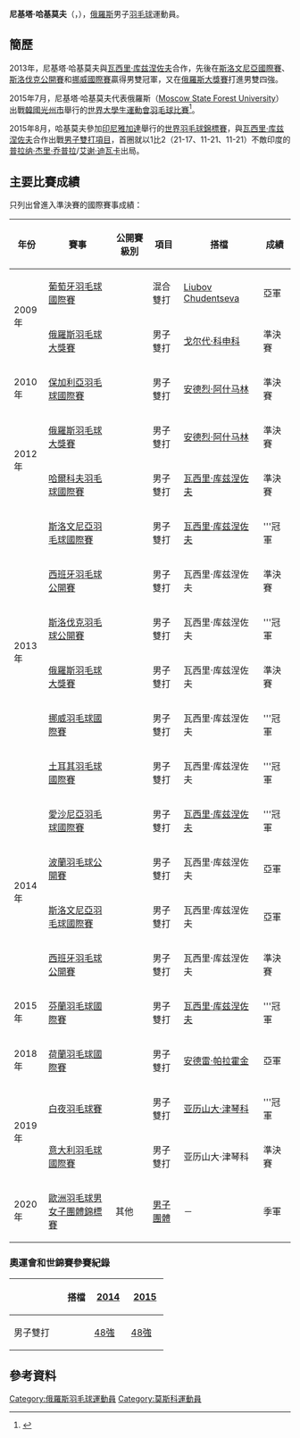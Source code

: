 {{noteTA|G1=Badminton}}
{{Infobox 羽球選手
| playername              = 尼基塔·哈基莫夫<br/>{{lang|ru|Никита Хакимов}}<br/><small>({{lang|en|Nikita Khakimov}})</small>
| image                   = 
| size                    = 
| caption                 = 
| birth_name              = {{lang|ru|ХАКИМОВ<br/>Никита Дмитриевич}}<ref name="infosport">{{cite web|title=Личные данные|url=http://www.infosport.ru/person/badminton/hakimov-nikita-dmitrievich|website=infosport.ru|accessdate=2016-02-06|archive-date=2016-02-06|archive-url=https://web.archive.org/web/20160206151248/http://www.infosport.ru/person/badminton/hakimov-nikita-dmitrievich|dead-url=no}}{{ru}}</ref>
| date_of_birth           = {{birth_date_and_age|1988|6|13}}<ref name="infosport"/>
| place_of_birth          = {{URS}}[[莫斯科|莫斯科]]<ref name="infosport"/>
| height                  = 
| weight                  = 
| event                   = 男子單打、男子雙打
| country                 = {{RUS}}
| years_active            = 
| handedness              = 
| coach                   = 
| highest_ranking         = 第49位（男雙）
| date_of_highest_ranking = 2014年1月16日<ref name="ranking">[http://bwfcontent.tournamentsoftware.com/ranking/player.aspx?id=6494&player=108720 BWF World Ranking - Ranking of Nikita KHAKIMOV (17576)]{{en}}</ref>
| current_ranking         = 第153位（男單）<br/>第51位（男雙-[[瓦西里·库兹涅佐夫|库兹涅佐夫]]）
| date_of_current_ranking = 2014年2月27日<ref>[http://bwfcontent.tournamentsoftware.com/ranking/category.aspx?id=6494&category=472 BWF World Ranking - BWF世界排名榜 (2/27/2014) - Men's singles]{{en}}</ref><ref>[http://bwfcontent.tournamentsoftware.com/ranking/category.aspx?id=6494&category=474 BWF World Ranking - BWF世界排名榜 (2/27/2014) - Men's doubles]{{en}}</ref>
| played                  = 43勝–37負（男單）<br/>53勝–24負（男雙）<br/>7勝–9負（混雙）
| titles                  = 
| bwf_profile             = F384FC46-16A7-4146-AC95-3B876A806303
| bwf_id                  = 17576
| updated                 = 2014年3月1日
}}
{{MedalTableTop|width=286px}}
{{MedalSport | 男子[[羽毛球|羽毛球]]}}
{{MedalCountry | {{RUS}}}}
{{MedalCompetition|[[歐洲羽毛球男女子團體錦標賽|歐洲羽毛球男女子團體錦標賽]]}}
{{MedalBronze| [[2020年歐洲羽毛球男女子團體錦標賽|2020年 列萬]] | [[2020年歐洲羽毛球女子團體錦標賽|男子團體]] }}
{{MedalBottom}}
'''尼基塔·哈基莫夫'''（{{lang-ru|'''Никита Хакимов'''}}，{{bd|1988年|6月13日}}），[[俄羅斯|俄羅斯]]男子[[羽毛球|羽毛球]]運動員。

==簡歷==
2013年，尼基塔·哈基莫夫與[[瓦西里·库兹涅佐夫|瓦西里·库兹涅佐夫]]合作，先後在[[2013年斯洛文尼亞羽毛球國際賽|斯洛文尼亞國際賽]]、[[2013年斯洛伐克羽毛球公開賽|斯洛伐克公開賽]]和[[2013年挪威羽毛球國際賽|挪威國際賽]]贏得男雙冠軍，又在[[2013年俄羅斯羽毛球大獎賽|俄羅斯大獎賽]]打進男雙四強。

2015年7月，尼基塔·哈基莫夫代表俄羅斯（[[Moscow_State_Forest_University|Moscow State Forest University]]）出戰[[韓國|韓國]][[光州市|光州市]]舉行的[[2015年夏季世界大學生運動會|世界大學生運動會]][[2015年夏季世界大學生運動會羽球比賽|羽毛球比賽]]<ref name="gwangju">{{cite web|title=Biography Overview - KHAKIMOV Nikita|url=http://www.gwangju2015.com/IRS/eng/zb/engzb_badminton_biography_overview_n6304451_khakimov_nikita.htm|publisher=2015 Gwangju Summer Universiade Organizing Committee|deadurl=yes|archiveurl=https://web.archive.org/web/20150920184726/http://www.gwangju2015.com/IRS/eng/zb/engzb_badminton_biography_overview_n6304451_khakimov_nikita.htm|archivedate=2015-09-20}}{{en}}</ref>。

2015年8月，哈基莫夫參加[[印尼|印尼]][[雅加達|雅加達]]舉行的[[2015年世界羽毛球錦標賽|世界羽毛球錦標賽]]，與[[瓦西里·库兹涅佐夫|瓦西里·库兹涅佐夫]]合作出戰[[2015年世界羽毛球錦標賽男子雙打項目|男子雙打項目]]，首圈就以1比2（21-17、11-21、11-21）不敵印度的[[普拉纳·杰里·乔普拉|普拉纳·杰里·乔普拉]]/[[艾谢·迪瓦卡|艾谢·迪瓦卡]]出局。

==主要比賽成績==
只列出曾進入準決賽的國際賽事成績：
{| class=wikitable style="text-align:center; font-size:small;" 
!width="50"|年份
!width="180"|賽事
!width="80"|公開賽級別
!width="60"|項目
!width="150"|搭檔
!width="50"|成績
|-
!rowspan="2"|2009年
|[[2009年葡萄牙羽毛球國際賽|葡萄牙羽毛球國際賽]]
|{{BWFIS}}
|混合雙打
|[[Liubov_Chudentseva|Liubov Chudentseva]]
|bgcolor="silver"|亞軍
|-
|[[2009年俄羅斯羽毛球大獎賽|俄羅斯羽毛球大獎賽]]
|{{BWFGP}}
|男子雙打
|[[戈尔代·科申科|戈尔代·科申科]]
|bgcolor="#b8860b"|準決賽
|-
!rowspan="1"|2010年
|[[2010年保加利亞羽毛球國際賽|保加利亞羽毛球國際賽]]
|{{BWFIC}}
|男子雙打
|[[安德烈·阿什马林|安德烈·阿什马林]]
|bgcolor="#b8860b"|準決賽
|-
!rowspan="2"|2012年
|[[2012年俄羅斯羽毛球大獎賽|俄羅斯羽毛球大獎賽]]
|{{BWFGP}}
|男子雙打
|[[安德烈·阿什马林|安德烈·阿什马林]]
|bgcolor="#b8860b"|準決賽
|-
|[[2012年哈爾科夫羽毛球國際賽|哈爾科夫羽毛球國際賽]]
|{{BWFIC}}
|男子雙打
|[[瓦西里·库兹涅佐夫|瓦西里·库兹涅佐夫]]
|bgcolor="#b8860b"|準決賽
|-
!rowspan="6"|2013年
|[[2013年斯洛文尼亞羽毛球國際賽|斯洛文尼亞羽毛球國際賽]]
|{{BWFIS}}
|男子雙打
|[[瓦西里·库兹涅佐夫|瓦西里·库兹涅佐夫]]
|bgcolor="gold"|'''冠軍
|-
|[[2013年西班牙羽毛球公開賽|西班牙羽毛球公開賽]]
|{{BWFIC}}
|男子雙打
|瓦西里·库兹涅佐夫
|bgcolor="#b8860b"|準決賽
|-
|[[2013年斯洛伐克羽毛球公開賽|斯洛伐克羽毛球公開賽]]
|{{BWFFS}}
|男子雙打
|瓦西里·库兹涅佐夫
|bgcolor="gold"|'''冠軍
|-
|[[2013年俄羅斯羽毛球大獎賽|俄羅斯羽毛球大獎賽]]
|{{BWFGP}}
|男子雙打
|瓦西里·库兹涅佐夫
|bgcolor="#b8860b"|準決賽
|-
|[[2013年挪威羽毛球國際賽|挪威羽毛球國際賽]]
|{{BWFIS}}
|男子雙打
|瓦西里·库兹涅佐夫
|bgcolor="gold"|'''冠軍
|-
|[[2013年土耳其羽毛球國際賽|土耳其羽毛球國際賽]]
|{{BWFIS}}
|男子雙打
|瓦西里·库兹涅佐夫
|bgcolor="gold"|'''冠軍
|-
!rowspan="4"|2014年
|[[2014年愛沙尼亞羽毛球國際賽|愛沙尼亞羽毛球國際賽]]
|{{BWFIS}}
|男子雙打
|[[瓦西里·库兹涅佐夫|瓦西里·库兹涅佐夫]]
|bgcolor="gold"|'''冠軍
|-
|[[2014年波蘭羽毛球公開賽|波蘭羽毛球公開賽]]
|{{BWFIC}}
|男子雙打
|瓦西里·库兹涅佐夫
|bgcolor="silver"|亞軍
|-
|[[2014年斯洛文尼亞羽毛球國際賽|斯洛文尼亞羽毛球國際賽]]
|{{BWFIS}}
|男子雙打
|瓦西里·库兹涅佐夫
|bgcolor="silver"|亞軍
|-
|[[2014年西班牙羽毛球公開賽|西班牙羽毛球公開賽]]
|{{BWFIC}}
|男子雙打
|瓦西里·库兹涅佐夫
|bgcolor="#b8860b"|準決賽
|-
!rowspan="1"|2015年
|[[2015年芬蘭羽毛球國際賽|芬蘭羽毛球國際賽]]
|{{BWFIS}}
|男子雙打
|[[瓦西里·库兹涅佐夫|瓦西里·库兹涅佐夫]]
|bgcolor="gold"|'''冠軍
|-
!rowspan="1"|2018年
|[[2018年荷蘭羽毛球國際賽|荷蘭羽毛球國際賽]]
|{{BWFIS}}
|男子雙打
|[[安德雷·帕拉霍金|安德雷·帕拉霍金]]
|bgcolor="silver"|亞軍
|-
!rowspan="2"|2019年
|[[2019年白夜羽毛球賽|白夜羽毛球賽]]
|{{BWFIC}}
|男子雙打
|[[亚历山大·津琴科|亚历山大·津琴科]]
|bgcolor="gold"|'''冠軍
|-
|[[2019年意大利羽毛球國際賽|意大利羽毛球國際賽]]
|{{BWFIC}}
|男子雙打
|亚历山大·津琴科
|bgcolor="#b8860b"|準決賽
|-
!rowspan="1"|2020年
|[[2020年歐洲羽毛球男女子團體錦標賽|歐洲羽毛球男女子團體錦標賽]]
|其他
|[[2020年歐洲羽毛球男子團體錦標賽|男子團體]]
|－
|bgcolor="#b8860b"|季軍
|}
{{BWF賽事級別索引}}

===奧運會和世錦賽參賽紀錄===
{| class=wikitable style="text-align:center; font-size:small;" 
!
!搭檔
!width="50"|[[2014年世界羽毛球錦標賽|2014]]
!width="50"|[[2015年世界羽毛球錦標賽|2015]]
|-
!width="80"|男子雙打
|align="left"|{{nowrap|[[瓦西里·库兹涅佐夫|瓦西里·库兹涅佐夫]]}}
|[[2014年世界羽毛球錦標賽男子雙打項目|48強]]
|[[2015年世界羽毛球錦標賽男子雙打項目|48強]]
|}

==參考資料==
{{Reflist}}

{{DEFAULTSORT:Khakimov, Nikita}}
[[Category:俄羅斯羽毛球運動員|Category:俄羅斯羽毛球運動員]]
[[Category:莫斯科運動員|Category:莫斯科運動員]]
